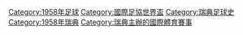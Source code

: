 {{Commons cat|FIFA World Cup 1958}}

[[Category:1958年足球|Category:1958年足球]]
[[Category:國際足協世界盃|Category:國際足協世界盃]]
[[Category:瑞典足球史|Category:瑞典足球史]]
[[Category:1958年瑞典|Category:1958年瑞典]]
[[Category:瑞典主辦的國際體育賽事|Category:瑞典主辦的國際體育賽事]]